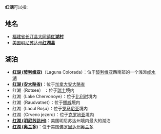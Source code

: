 '''红湖'''可以指:

== 地名 ==
* [[福建省|福建省]][[长汀县|长汀县]][[大同镇|大同镇]]'''[[红湖村|红湖村]]'''
* [[美国|美国]][[明尼苏达州|明尼苏达州]]'''[[红湖县_(明尼苏达州)|红湖县]]'''

== 湖泊 ==
* '''[[红湖_(玻利维亚)|红湖 (玻利维亚)]]'''（Laguna Colorada）：位于[[玻利维亚|玻利维亚]]西南部的一个浅滩[[咸水湖|咸水湖]]
* '''[[红湖_(安大略省)|红湖 (安大略省)]]'''：位于[[加拿大|加拿大]][[安大略省|安大略省]]
* 红湖（Rotsee） ：位于[[瑞士|瑞士]]境内
* 红湖（Lake Chervonoye）：位于[[比利时|比利时]]境内
* 红湖（Raudvatnet）：位于[[挪威|挪威]]境内
* 红湖（Lacul Roşu）：位于[[罗马尼亚|罗马尼亚]]境内
* 红湖（Crveno jezero）：位于[[克罗地亚|克罗地亚]]境内
* '''[[红湖_(明尼苏达州)|红湖 (明尼苏达州)]]'''：美国明尼苏达州境内最大的湖泊
* '''[[红湖_(奥兰多)|红湖 (奥兰多)]]'''：位于美国[[佛罗里达州|佛罗里达州]][[奥兰多|奥兰多]]


{{disambig|cat=二字地名消歧义|H}}